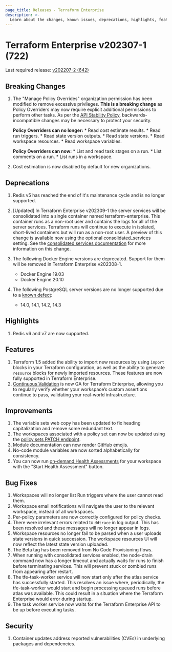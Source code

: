 ```yaml
---
page_title: Releases - Terraform Enterprise
description: >-
  Learn about the changes, known issues, deprecations, highlights, features, improvements, bug fixes, and security fixes for the v202307-1 (722) release.
---
```


# Terraform Enterprise v202307-1 (722)

Last required release: [v202207-2 (642)](/terraform/enterprise/releases/2022/v202207-2)

## Breaking Changes

1. The "Manage Policy Overrides" organization permission has been modified to remove excessive privileges. **This is a breaking change** as Policy Overriders may now require explicit additional permissions to perform other tasks. As per the [API Stability Policy](https://developer.hashicorp.com/terraform/enterprise/api-docs/stability-policy), backwards-incompatible changes may be necessary to protect your security.

    **Policy Overriders can no longer:**
        * Read cost estimate results.
        * Read run triggers.
        * Read state version outputs.
        * Read state versions.
        * Read workspace resources.
        * Read workspace variables.

    **Policy Overriders can now:**
        * List and read task stages on a run.
        * List comments on a run.
        * List runs in a workspace.

1. Cost estimation is now disabled by default for new organizations.

## Deprecations

1. Redis v5 has reached the end of it's maintenance cycle and is no longer supported.

2. [Updated] In Terraform Enterprise v202309-1 the server services will be consolidated into a single container named terraform-enterprise. This container runs as a non-root user and contains the logs for all of the server services. Terraform runs will continue to execute in isolated, short-lived containers but will run as a non-root user. A preview of this change is available now using the optional consolidated_services setting. See the [consolidated services documentation](https://developer.hashicorp.com/terraform/enterprise/admin/infrastructure/consolidated-services) for more information on this change.
3. The following Docker Engine versions are deprecated. Support for them will be removed in Terraform Enterprise v202308-1.
    * Docker Engine 19.03
    * Docker Engine 20.10
4. The following PostgreSQL server versions are no longer supported due to a [known defect](https://www.postgresql.org/about/news/postgresql-144-released-2470/):
    * 14.0, 14.1, 14.2, 14.3

## Highlights

1. Redis v6 and v7 are now supported.

## Features

1. Terraform 1.5 added the ability to import new resources by using `import` blocks in your Terraform configuration, as well as the ability to generate `resource` blocks for newly imported resources. These features are now fully supported in Terraform Enterprise.
1. [Continuous Validation](https://developer.hashicorp.com/terraform/cloud-docs/workspaces/health#continuous-validation) is now GA for Terraform Enterprise, allowing you to regularly verify whether your workspace’s custom assertions continue to pass, validating your real-world infrastructure.

## Improvements

1. The variable sets web copy has been updated to fix heading capitalization and remove some redundant text.
1. The workspaces associated with a policy set can now be updated using the [policy sets PATCH endpoint](/terraform/cloud-docs/api-docs/policy-sets#update-a-policy-set).
1. Module documentation can now render GitHub emojis.
1. No-code module variables are now sorted alphabetically for consistency.
1. You can now run [on-demand Health Assessments](https://developer.hashicorp.com/terraform/cloud-docs/workspaces/health#on-demand-assessments) for your workspace with the "Start Health Assessment" button.

## Bug Fixes

1. Workspaces will no longer list Run triggers where the user cannot read them.
1. Workspace email notifications will navigate the user to the relevant workspace, instead of all workspaces.
1. Per-policy parameters are now correctly configured for policy checks.
1. There were irrelevant errors related to `ddtrace` in log output. This has been resolved and these messages will no longer appear in logs.
1. Workspace resources no longer fail to be parsed when a user uploads state versions in quick succession. The workspace resources UI will now reflect the latest state version uploaded.
1. The Beta tag has been removed from No Code Provisioning flows.
1. When running with consolidated services enabled, the node-drain command now has a longer timeout and actually waits for runs to finish before terminating services. This will prevent stuck or zombied runs from appearing after restart.
1. The tfe-task-worker service will now start only after the atlas service has successfully started. This resolves an issue where, periodically, the tfe-task-worker would start and begin processing queued runs before atlas was available. This could result in a situation where the Terraform Enterprise would error during startup.
1. The task worker service now waits for the Terraform Enterprise API to be up before executing tasks.

## Security

1. Container updates address reported vulnerabilities (CVEs) in underlying packages and dependencies.
